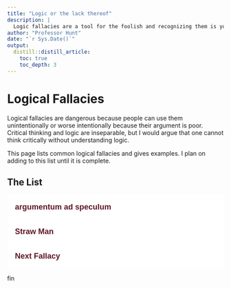 ```yaml
---
title: "Logic or the lack thereof"
description: |
  Logic fallacies are a tool for the foolish and recognizing them is your only defense.
author: "Professor Hunt"
date: "`r Sys.Date()`"
output: 
  distill::distill_article:
    toc: true
    toc_depth: 3
---
```


# Logical Fallacies

Logical fallacies are dangerous because people can use them unintentionally or worse intentionally because their argument is poor. Critical thinking and logic are inseparable, but I would argue that one cannot think critically without understanding logic.

This page lists common logical fallacies and gives examples. I plan on adding to this list until it is complete.

## The List

```{=html}

<style>
.collapsible {
  background-color: white;
  color: #5D1725;
  cursor: pointer;
  padding: 18px;
  width: 100%;
  border: none;
  text-align: left;
  outline: none;
  font-size: 18px;
  font-weight: bold;
}

.active, .collapsible:hover {
  background-color: #555;
}

.content {
  padding: 0 18px;
  display: none;
  overflow: hidden;
  background-color: white;
}
</style>

<button type="button" class="collapsible">argumentum ad speculum</button>
<div class="content">
  <p>
```
### argumentum ad speculum


#### Counterfactual fallacy

Occurs when someone states a fact, then states something would be true if the stated fact were not true without other evidence.

##### Common layout

-   A causes B

-   A is true

-   Therefore, B is true

**Fallacy**: Therefore, if counterfactual A was false, then counterfactual B would be false

##### Worse

-   A is true

-   B is true

**Fallacy**: Therefore, if counterfactual A was false, then counterfactual B would be false

**Counterfactual**: a conditional statement the first clause of which expresses something contrary to fact, as "If I had known."

**Example**: My cousin died of covid, but he would not have died if he were vaccinated.

-   Cousin died

-   Vaccines reduce the chance of death

**Fallacy**: My cousin would have lived, if he had taken the vaccine.

[**This is literally unknowable**]{.ul}


```{=html}
</p>
</div>
```



```{=html}
<button type="button" class="collapsible">Straw Man</button>
<div class="content">
  <p>
```
### Straw Man


Occurs when someone argues against a made up argument, while completely side stepping the original argument.

##### Common layout

-   Person 1 asserts A

-   Person 2 argues an extreme version of A or something tangentially related B, but never addresses A.

**Example**:

-   Wife: I'd rather have a dog than a cat.

-   Husband: Why do you hate cats?

**Fallacy:** The wife never said that she hated cats, only that she preferred dogs. The husband either assumed or pretended that her argument was against cats instead of for dogs. Now the wife must argue that she doesn't hate cats --- which completely changes the course of the discussion.

**Other forms**:

-   Quoting an opponent's words out of context

-   Oversimplifying an opponent's argument, then attacking this oversimplified version.

-   Exaggerating (sometimes grossly exaggerating) an opponent's argument, then attacking this exaggerated version.

```{=html}
</p>
</div>
```

```{=html}
<button type="button" class="collapsible">Next Fallacy</button>
<div class="content">
  <p>
```
Information on the next one
```{=html}
</p>
</div>

<script>
var coll = document.getElementsByClassName("collapsible");
var i;

for (i = 0; i < coll.length; i++) {
  coll[i].addEventListener("click", function() {
    this.classList.toggle("active");
    var content = this.nextElementSibling;
    if (content.style.display === "block") {
      content.style.display = "none";
    } else {
      content.style.display = "block";
    }
  });
}
</script>
```



fin